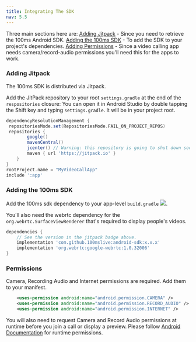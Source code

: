 ```yaml
---
title: Integrating The SDK
nav: 5.5
---
```


Three main sections here are:
[Adding Jitpack](#adding-jitpack) - Since you need to retrieve the 100ms Android SDK.
[Adding the 100ms SDK](#adding-the-100ms-sdk) - To add the SDK to your project's dependencies.
[Adding Permissions](#permissions) - Since a video calling app needs camera/record-audio permissions you'll need this for the apps to work.

### Adding Jitpack

The 100ms SDK is distributed via Jitpack.

Add the JitPack repository to your root `settings.gradle` at the end of the `respositories` closure:
You can open it in Android Studio by double tapping the Shift key and typing `settings.gradle`. It will be in your project root.

```json{7}:settings.gradle
dependencyResolutionManagement {
 repositoriesMode.set(RepositoriesMode.FAIL_ON_PROJECT_REPOS)
 repositories {
        google()
        mavenCentral()
        jcenter() // Warning: this repository is going to shut down soon
        maven { url 'https://jitpack.io' }
    }
}
rootProject.name = "MyVideoCallApp"
include ':app'

```

### Adding the 100ms SDK
Add the 100ms sdk dependency to your app-level `build.gradle` [![](https://jitpack.io/v/100mslive/android-sdk.svg)](https://jitpack.io/#100mslive/android-sdk).

You'll also need the webrtc dependency for the `org.webrtc.SurfaceViewRenderer` that's required to display people's videos.

```json{3,4}:build.gradle
dependencies {
    // See the version in the jitpack badge above.
    implementation 'com.github.100mslive:android-sdk:x.x.x' 
    implementation 'org.webrtc:google-webrtc:1.0.32006'
}
```

### Permissions

Camera, Recording Audio and Internet permissions are required. Add them to your manifest.

```xml:AndroidManifest.xml
    <uses-permission android:name="android.permission.CAMERA" />
    <uses-permission android:name="android.permission.RECORD_AUDIO" />
    <uses-permission android:name="android.permission.INTERNET" />
```

You will also need to request Camera and Record Audio permissions at runtime before you join a call or display a preview. Please follow [Android Documentation](https://developer.android.com/training/permissions/requesting#request-permission) for runtime permissions.
